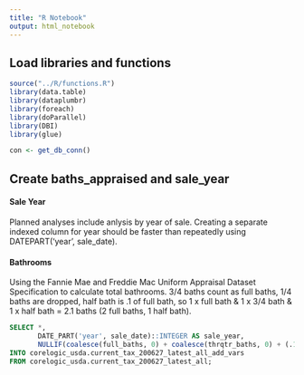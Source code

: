 ```yaml
---
title: "R Notebook"
output: html_notebook
---
```


## Load libraries and functions

```r
source("../R/functions.R")
library(data.table)
library(dataplumbr)
library(foreach)
library(doParallel)
library(DBI)
library(glue)
```

```r
con <- get_db_conn()
```

## Create baths_appraised and sale_year
#### Sale Year
Planned analyses include anlysis by year of sale. Creating a separate indexed column for year should be faster than repeatedly using DATEPART('year', sale_date).

#### Bathrooms
Using the Fannie Mae and Freddie Mac Uniform Appraisal Dataset Specification to calculate total bathrooms.
3/4 baths count as full baths, 1/4 baths are dropped, half bath is .1 of full bath, so 1 x full bath & 1 x 3/4 bath & 1 x half bath = 2.1 baths (2 full baths, 1 half bath).

```sql
SELECT *,
       DATE_PART('year', sale_date)::INTEGER AS sale_year,
       NULLIF(coalesce(full_baths, 0) + coalesce(thrqtr_baths, 0) + (.1 * coalesce(half_baths, 0)), 0) AS baths_appraised
INTO corelogic_usda.current_tax_200627_latest_all_add_vars
FROM corelogic_usda.current_tax_200627_latest_all;
```
